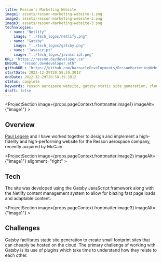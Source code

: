 ```yaml
---
title: Resson's Marketing Website
image1: assets/resson-marketing-website-1.png
image2: assets/resson-marketing-website-2.png
image3: assets/resson-marketing-website-3.png
technologies:
  - name: "Netlify"
    image: "../tech_logos/netlify.png"
  - name: "Gatsby"
    image: "../tech_logos/gatsby.png"
  - name: "Javascript"
    image: "../tech_logos/javascript.png"
URL: "https://resson.devdeveloper.ca"
ENSURL: "resson.devdeveloper.eth"
githubURL: "https://github.com/barnacleDevelopments/RessonMarketingWebsite"
startDate: 2022-12-29T20:58:39.301Z
endDate: 2022-12-29T20:58:39.301Z
status: complete
keywords: resson aerospace website, gatsby static site generation, cloud-hosted website with netlify, high-performance web design, responsive design for aerospace, content management with netlify cms, mccain acquisition website, seo optimization for gatsby sites, paul legere web development, javascript framework for static sites, fast-loading gatsby websites, gatsby plugin integration challenges, scalable websites on the cloud, static site for aerospace industry, Devin Davis
draft: false
---
```


<ProjectSection image={props.pageContext.frontmatter.image1} imageAlt={"image1"} >

## Overview

[Paul Legere](https://www.linkedin.com/in/paul-legere) and I have worked together to design and implement a high-fidelity and high-performing website for the Resson aerospace company, recently acquired by McCain.
</ProjectSection>

<ProjectSection image={props.pageContext.frontmatter.image2} imageAlt={"image1"} alignment="right" >

## Tech

The site was developed using the Gatsby JavaScript framework along with the Netlify content management system to allow for blazing fast page loads and adaptable content.
<TechListing technologies={props.pageContext.frontmatter.technologies} />
</ProjectSection>

<ProjectSection image={props.pageContext.frontmatter.image3} imageAlt={"image1"} >

## Challenges

G﻿atsby facilitates static site generation to create small footprint sites that can cheaply be hosted on the cloud. The primary challenge of working with Gatsby is its use of plugins which take time to understand how they relate to each other.
</ProjectSection>
